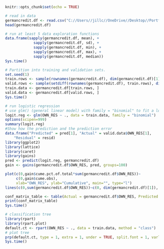 
```{r setup, include=FALSE}
knitr::opts_chunk$set(echo = TRUE)
```

```{r - step 1 and 2}
# read in data
germancredit.df <- read.csv("C://Users//jillc//OneDrive//Desktop//Portfolio//german-credit-analysis//data//GermanCredit.csv")
head(germancredit.df)

# run at least 5 data exploration functions
data.frame(sapply(germancredit.df, mean), +
             sapply(germancredit.df, sd), +
             sapply(germancredit.df, min), +
             sapply(germancredit.df, max), +
             sapply(germancredit.df, median))
Sys.time()

```
```{r - step 3}
# Partition into training and validation sets.
set.seed(1)
train.rows <- sample(rownames(germancredit.df), dim(germancredit.df)[1]*0.6)
valid.rows <- sample(setdiff(rownames(germancredit.df), train.rows), dim(germancredit.df)[1]*0.4)
train.data <- germancredit.df[train.rows, ]
valid.data <- germancredit.df[valid.rows, ]
Sys.time()

```
```{r - Logistic Regression}
# run logistic regression
# use glm() (general linear model) with family = "binomial" to fit a logistic regression.
logit.reg <- glm(OWN_RES ~ ., data = train.data, family = "binomial") 
options(scipen=999)
summary(logit.reg)
#Show how the prediction and the prediction error
data.frame("Predicted" = pred[1], "Actual" = valid.data$OWN_RES[1],
    "Residual" = resid)
library(ggplot2)
library(lattice)
library(caret)
library(gains)
pred <- predict(logit.reg, germancredit.df)
gain <- gains(germancredit.df$OWN_RES, pred, groups=100)

plot(c(0,gain$cume.pct.of.total*sum(germancredit.df$OWN_RES))~
     c(0,gain$cume.obs), 
     xlab="OWN_RES", ylab="Cumulative", main="", type="l")
lines(c(0,sum(germancredit.df$OWN_RES))~c(0, dim(germancredit.df)[1]), lty=2)

conf_matrix_table <- table(Actual = germancredit.df$OWN_RES, Predicted = pred)
print(conf_matrix_table)
Sys.time()
```
```{r - Classification}

# classification tree
library(rpart)
library(rpart.plot)
default.ct <- rpart(OWN_RES ~ ., data = train.data, method = "class")
# plot tree
prp(default.ct, type = 1, extra = 1, under = TRUE, split.font = 1, varlen = -10)
Sys.time()
```